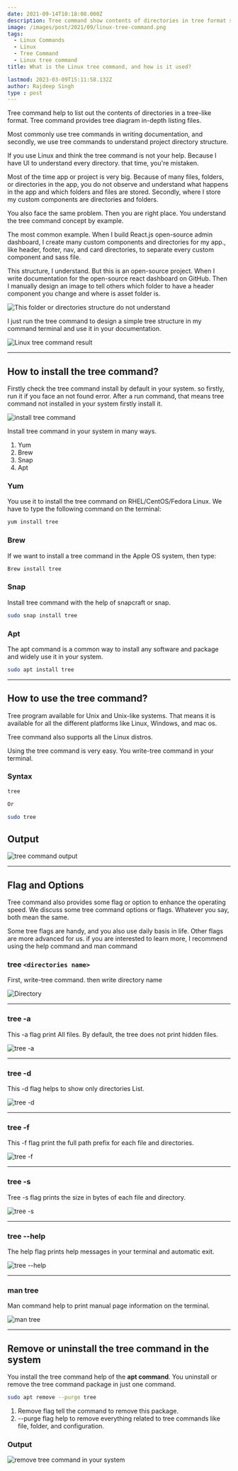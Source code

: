 ```yaml
---
date: 2021-09-14T10:18:08.000Z
description: Tree command show contents of directories in tree format structure.
image: /images/post/2021/09/linux-tree-command.png
tags:
  - Linux Commands
  - Linux
  - Tree Command
  - Linux tree command
title: What is the Linux tree command, and how is it used?

lastmod: 2023-03-09T15:11:58.132Z
author: Rajdeep Singh
type : post
---
```


Tree command help to list out the contents of directories in a tree-like format. Tree command provides tree diagram in-depth listing files.

Most commonly use tree commands in writing documentation, and secondly, we use tree commands to understand project directory structure.

If you use Linux and think the tree command is not your help. Because I have UI to understand every directory. that time, you're mistaken.

Most of the time app or project is very big. Because of many files, folders, or directories in the app, you do not observe and understand what happens in the
app and which folders and files are stored. Secondly, where I store my custom components are directories and folders.

You also face the same problem. Then you are right place. You understand the tree command concept by example.

The most common example. When I build React.js open-source admin dashboard, I create many custom components and directories for my app., like header, footer,
nav, and card directories, to separate every custom component and sass file.

This structure, I understand. But this is an open-source project. When I write documentation for the open-source react dashboard on GitHub. Then I manually
design an image to tell others which folder to have a header component you change and where is asset folder is.

![This folder or directories structure do not understand](/images/post/2021/09/array.png "This folder or directories structure do not understand")

I just run the tree command to design a simple tree structure in my command terminal and use it in your documentation.

![Linux tree command result](/images/post/2021/09/carbon.png "Linux tree command result")

---

## How to install the tree command?

Firstly check the tree command install by default in your system. so firstly, run it if you face an not found error. After a run command, that means tree
command not installed in your system firstly install it.

![install tree command](/images/post/2021/09/tree-command.png "install tree command")

Install tree command in your system in many ways.

1. Yum
2. Brew
3. Snap
4. Apt

### Yum

You use it to install the tree command on RHEL/CentOS/Fedora Linux. We have to
type the following command on the terminal:

```bash
yum install tree
```

### Brew

If we want to install a tree command in the Apple OS system, then type:

```bash
Brew install tree
```

### Snap

Install tree command with the help of snapcraft or snap.

```bash
sudo snap install tree
```

### Apt

The apt command is a common way to install any software and package and widely
use it in your system.

```bash
sudo apt install tree
```

---

## How to use the tree command?

Tree program available for Unix and Unix-like systems. That means it is available for all the different platforms like Linux, Windows, and mac os.

Tree command also supports all the Linux distros.

Using the tree command is very easy. You write-tree command in your terminal.

### Syntax

```bash
tree

Or

sudo tree
```

## Output

![tree command output](/images/post/2021/09/Terminal.png "tree command output")

---

## Flag and Options

Tree command also provides some flag or option to enhance the operating speed. We discuss some tree command options or flags. Whatever you say, both mean the
same.

Some tree flags are handy, and you also use daily basis in life. Other flags are more advanced for us. if you are interested to learn more, I recommend using the
help command and man command

### tree `<directories name>`

First, write-tree command. then write directory name

![Directory](/images/post/2021/09/man-command-for-tree--2-.png "directory")

---

### tree -a

This -a flag print All files. By default, the tree does not print hidden files.

![tree -a](/images/post/2021/09/Terminal-tree--a--1-.png "tree -a")

---

### tree -d

This -d flag helps to show only directories List.

![tree -d](/images/post/2021/09/Terminal-tree--a.png "tree -d")

---

### tree -f

This -f flag print the full path prefix for each file and directories.

![tree -f](/images/post/2021/09/Terminal-tree--f.png "tree -f")

---

### tree -s

Tree -s flag prints the size in bytes of each file and directory.

![tree -s](/images/post/2021/09/Terminal-tree--s.png "tree -s")

---

### tree --help

The help flag prints help messages in your terminal and automatic exit.

![tree --help](/images/post/2021/09/Terminal-tree---help.png "tree --help")

---

### man tree

Man command help to print manual page information on the terminal.

![man tree](/images/post/2021/09/man-command-for-tree--1-.png "man tree")

---

## Remove or uninstall the tree command in the system

You install the tree command help of the **apt command**. You uninstall or
remove the tree command package in just one command.

```bash
sudo apt remove --purge tree
```

1. Remove flag tell the command to remove this package.
2. --purge flag help to remove everything related to tree commands like file,
   folder, and configuration.

### Output

![remove tree command in your system](/images/post/2021/09/remove.png "remove tree command in your system")
